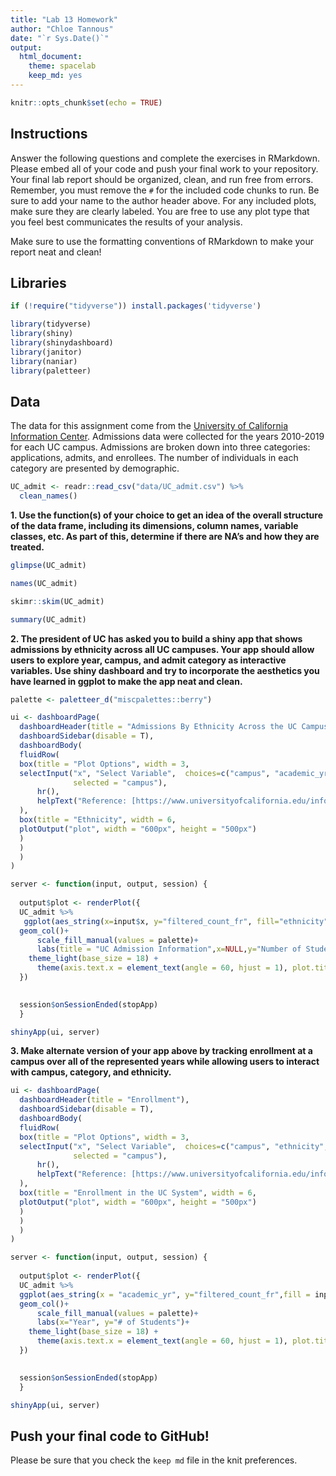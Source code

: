 ```yaml
---
title: "Lab 13 Homework"
author: "Chloe Tannous"
date: "`r Sys.Date()`"
output:
  html_document: 
    theme: spacelab
    keep_md: yes
---
```


```r
knitr::opts_chunk$set(echo = TRUE)
```

## Instructions
Answer the following questions and complete the exercises in RMarkdown. Please embed all of your code and push your final work to your repository. Your final lab report should be organized, clean, and run free from errors. Remember, you must remove the `#` for the included code chunks to run. Be sure to add your name to the author header above. For any included plots, make sure they are clearly labeled. You are free to use any plot type that you feel best communicates the results of your analysis.  

Make sure to use the formatting conventions of RMarkdown to make your report neat and clean!  

## Libraries
```r
if (!require("tidyverse")) install.packages('tidyverse')
```

```r
library(tidyverse)
library(shiny)
library(shinydashboard)
library(janitor)
library(naniar)
library(paletteer)
```

## Data
The data for this assignment come from the [University of California Information Center](https://www.universityofcalifornia.edu/infocenter). Admissions data were collected for the years 2010-2019 for each UC campus. Admissions are broken down into three categories: applications, admits, and enrollees. The number of individuals in each category are presented by demographic.  
```r
UC_admit <- readr::read_csv("data/UC_admit.csv") %>%
  clean_names()
```

**1. Use the function(s) of your choice to get an idea of the overall structure of the data frame, including its dimensions, column names, variable classes, etc. As part of this, determine if there are NA's and how they are treated.**  

```r
glimpse(UC_admit)
```
```r
names(UC_admit)
```
```r
skimr::skim(UC_admit)
```
```r
summary(UC_admit)
```


**2. The president of UC has asked you to build a shiny app that shows admissions by ethnicity across all UC campuses. Your app should allow users to explore year, campus, and admit category as interactive variables. Use shiny dashboard and try to incorporate the aesthetics you have learned in ggplot to make the app neat and clean.**

```r
palette <- paletteer_d("miscpalettes::berry")
```
```r
ui <- dashboardPage(
  dashboardHeader(title = "Admissions By Ethnicity Across the UC Campuses"),
  dashboardSidebar(disable = T),
  dashboardBody(
  fluidRow(
  box(title = "Plot Options", width = 3,
  selectInput("x", "Select Variable",  choices=c("campus", "academic_yr", "category"), 
              selected = "campus"),
      hr(),
      helpText("Reference: [https://www.universityofcalifornia.edu/infocenter] Admissions data were collected for the years 2010-2019 for each UC campus.")
  ), 
  box(title = "Ethnicity", width = 6,
  plotOutput("plot", width = "600px", height = "500px")
  ) 
  ) 
  ) 
) 

server <- function(input, output, session) { 
  
  output$plot <- renderPlot({
  UC_admit %>% 
   ggplot(aes_string(x=input$x, y="filtered_count_fr", fill="ethnicity")) +
  geom_col()+
      scale_fill_manual(values = palette)+
      labs(title = "UC Admission Information",x=NULL,y="Number of Students")+
    theme_light(base_size = 18) +
      theme(axis.text.x = element_text(angle = 60, hjust = 1), plot.title = element_text(size = rel(2), hjust = .5))
  })
  

  session$onSessionEnded(stopApp)
  }

shinyApp(ui, server)
```


**3. Make alternate version of your app above by tracking enrollment at a campus over all of the represented years while allowing users to interact with campus, category, and ethnicity.**
```r
ui <- dashboardPage(
  dashboardHeader(title = "Enrollment"),
  dashboardSidebar(disable = T),
  dashboardBody(
  fluidRow(
  box(title = "Plot Options", width = 3,
  selectInput("x", "Select Variable",  choices=c("campus", "ethnicity", "category"), 
              selected = "campus"),
      hr(),
      helpText("Reference: [https://www.universityofcalifornia.edu/infocenter] Admissions data were collected for the years 2010-2019 for each UC campus.")
  ), 
  box(title = "Enrollment in the UC System", width = 6,
  plotOutput("plot", width = "600px", height = "500px")
  ) 
  ) 
  ) 
) 

server <- function(input, output, session) { 
  
  output$plot <- renderPlot({
  UC_admit %>% 
  ggplot(aes_string(x = "academic_yr", y="filtered_count_fr",fill = input$x)) +
  geom_col()+
      scale_fill_manual(values = palette)+
      labs(x="Year", y="# of Students")+
    theme_light(base_size = 18) +
      theme(axis.text.x = element_text(angle = 60, hjust = 1), plot.title = element_text(size = rel(2), hjust = .5))
  })
  

  session$onSessionEnded(stopApp)
  }

shinyApp(ui, server)
```


## Push your final code to GitHub!
Please be sure that you check the `keep md` file in the knit preferences. 